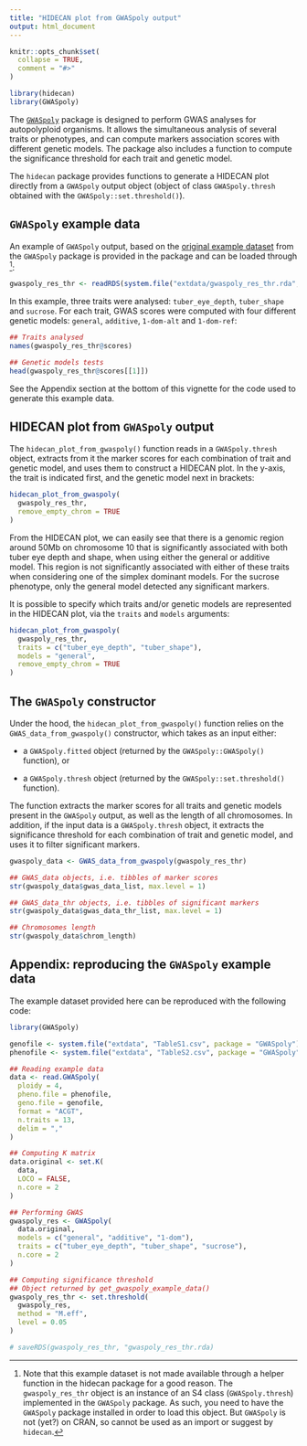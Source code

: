 ```yaml
---
title: "HIDECAN plot from GWASpoly output"
output: html_document
---
```


```r
knitr::opts_chunk$set(
  collapse = TRUE,
  comment = "#>"
)
```

```r
library(hidecan)
library(GWASpoly)
```

The [`GWASpoly`](https://github.com/jendelman/GWASpoly) package is designed to perform GWAS analyses for autopolyploid organisms. It allows the simultaneous analysis of several traits or phenotypes, and can compute markers association scores with different genetic models. The package also includes a function to compute the significance threshold for each trait and genetic model.

The `hidecan` package provides functions to generate a HIDECAN plot directly from a `GWASpoly` output object (object of class `GWASpoly.thresh` obtained with the `GWASpoly::set.threshold()`).

## `GWASpoly` example data

An example of `GWASpoly` output, based on the [original example dataset](https://doi.org/10.3835/plantgenome2015.08.0073) from the `GWASpoly` package is provided in the package and can be loaded through ^[Note that this example dataset is not made available through a helper function in the hidecan package for a good reason. The `gwaspoly_res_thr` object is an instance of an S4 class (`GWASpoly.thresh`) implemented in the `GWASpoly` package. As such, you need to have the `GWASpoly` package installed in order to load this object. But `GWASpoly` is not (yet?) on CRAN, so cannot be used as an import or suggest by `hidecan`.]:

```r
gwaspoly_res_thr <- readRDS(system.file("extdata/gwaspoly_res_thr.rda", package = "hidecan"))
```


In this example, three traits were analysed: `tuber_eye_depth`, `tuber_shape` and `sucrose`. For each trait, GWAS scores were computed with four different genetic models: `general`, `additive`, `1-dom-alt` and `1-dom-ref`:

```r
## Traits analysed
names(gwaspoly_res_thr@scores)

## Genetic models tests
head(gwaspoly_res_thr@scores[[1]])
```

See the Appendix section at the bottom of this vignette for the code used to generate this example data.

## HIDECAN plot from `GWASpoly` output

The `hidecan_plot_from_gwaspoly()` function reads in a `GWASpoly.thresh` object, extracts from it the marker scores for each combination of trait and genetic model, and uses them to construct a HIDECAN plot. In the y-axis, the trait is indicated first, and the genetic model next in brackets:

```r
hidecan_plot_from_gwaspoly(
  gwaspoly_res_thr,
  remove_empty_chrom = TRUE  
)
```

From the HIDECAN plot, we can easily see that there is a genomic region around 50Mb on chromosome 10 that is significantly associated with both tuber eye depth and shape, when using either the general or additive model. This region is not significantly associated with either of these traits when considering one of the simplex dominant models. For the sucrose phenotype, only the general model detected any significant markers.

It is possible to specify which traits and/or genetic models are represented in the HIDECAN plot, via the `traits` and `models` arguments:

```r
hidecan_plot_from_gwaspoly(
  gwaspoly_res_thr,
  traits = c("tuber_eye_depth", "tuber_shape"),
  models = "general",
  remove_empty_chrom = TRUE  
)
```

## The `GWASpoly` constructor

Under the hood, the `hidecan_plot_from_gwaspoly()` function relies on the `GWAS_data_from_gwaspoly()` constructor, which takes as an input either:

-   a `GWASpoly.fitted` object (returned by the `GWASpoly::GWASpoly()` function), or

-   a `GWASpoly.thresh` object (returned by the `GWASpoly::set.threshold()` function).

The function extracts the marker scores for all traits and genetic models present in the `GWASpoly` output, as well as the length of all chromosomes. In addition, if the input data is a `GWASpoly.thresh` object, it extracts the significance threshold for each combination of trait and genetic model, and uses it to filter significant markers.

```r
gwaspoly_data <- GWAS_data_from_gwaspoly(gwaspoly_res_thr)

## GWAS_data objects, i.e. tibbles of marker scores
str(gwaspoly_data$gwas_data_list, max.level = 1)

## GWAS_data_thr objects, i.e. tibbles of significant markers
str(gwaspoly_data$gwas_data_thr_list, max.level = 1)

## Chromosomes length
str(gwaspoly_data$chrom_length)
```


## Appendix: reproducing the `GWASpoly` example data

The example dataset provided here can be reproduced with the following code:

```r
library(GWASpoly)

genofile <- system.file("extdata", "TableS1.csv", package = "GWASpoly")
phenofile <- system.file("extdata", "TableS2.csv", package = "GWASpoly")

## Reading example data
data <- read.GWASpoly(
  ploidy = 4,
  pheno.file = phenofile,
  geno.file = genofile,
  format = "ACGT",
  n.traits = 13,
  delim = ","
)

## Computing K matrix
data.original <- set.K(
  data,
  LOCO = FALSE,
  n.core = 2
)

## Performing GWAS
gwaspoly_res <- GWASpoly(
  data.original,
  models = c("general", "additive", "1-dom"),
  traits = c("tuber_eye_depth", "tuber_shape", "sucrose"),
  n.core = 2
)

## Computing significance threshold
## Object returned by get_gwaspoly_example_data()
gwaspoly_res_thr <- set.threshold(
  gwaspoly_res, 
  method = "M.eff", 
  level = 0.05
)

# saveRDS(gwaspoly_res_thr, "gwaspoly_res_thr.rda)
```
